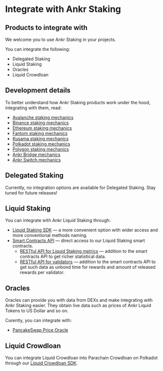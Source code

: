 # Integrate with Ankr Staking

## Products to integrate with
We welcome you to use Ankr Staking in your projects.

You can integrate the following:
* Delegated Staking
* Liquid Staking
* Oracles
* Liquid Crowdloan

## Development details
To better understand how Ankr Staking products work under the hood, integrating with them, read:
* [Avalanche staking mechanics](/staking-for-developers/dev-details/avax-liquid-staking-mechanics/)
* [Binance staking mechanics](/staking-for-developers/dev-details/bnb-liquid-staking-mechanics/)
* [Ethereum staking mechanics](/staking-for-developers/dev-details/eth-liquid-staking-mechanics/)
* [Fantom staking mechanics](/staking-for-developers/dev-details/ftm-liquid-staking-mechanics/)
* [Kusama staking mechanics](/staking-for-developers/dev-details/ksm-liquid-staking-mechanics/)
* [Polkadot staking mechanics](/staking-for-developers/dev-details/dot-liquid-staking-mechanics/)
* [Polygon staking mechanics](/staking-for-developers/dev-details/matic-liquid-staking-mechanics/)
* [Ankr Bridge mechanics](/staking-for-developers/dev-details/bridge-mechanics/)
* [Ankr Switch mechanics](/staking-for-developers/dev-details/switch-mechanics/)

## Delegated Staking
Currently, no integration options are available for Delegated Staking. Stay tuned for future releases!

## Liquid Staking 
You can integrate with Ankr Liquid Staking through:  
* [Liquid Staking SDK](/staking-for-developers/sdk/liquid-staking-sdk/) — a more convenient option with wider access and more conventional methods naming.
* [Smart Contracts API](/staking-for-developers/smart-contract-api/overview/) — direct access to our Liquid Staking smart contracts.
  * [RESTful API for Liquid Staking metrics](/staking-for-developers/restful-api/staking-metrics/) — addition to the smart contracts API to get richer statistical data.
  * [RESTful API for validators](/staking-for-developers/restful-api/validator-api/) — addition to the smart contracts API to get such data as unbond time for rewards and amount of released rewards per validator.

## Oracles 
Oracles can provide you with data from DEXs and make integrating with Ankr Staking easier.
They obtain live data such as prices of Ankr Liquid Tokens to US Dollar and so on.

Curently, you can integrate with:
* [PancakeSwap Price Oracle](/staking-for-developers/oracles/pancakeswap-oracle/)

## Liquid Crowdloan
You can integrate Liquid Crowdloan into Parachain Crowdloan on Polkadot through our [Liquid Crowdloan SDK](/staking-for-developers/sdk/liquid-crowdloan-sdk/).


